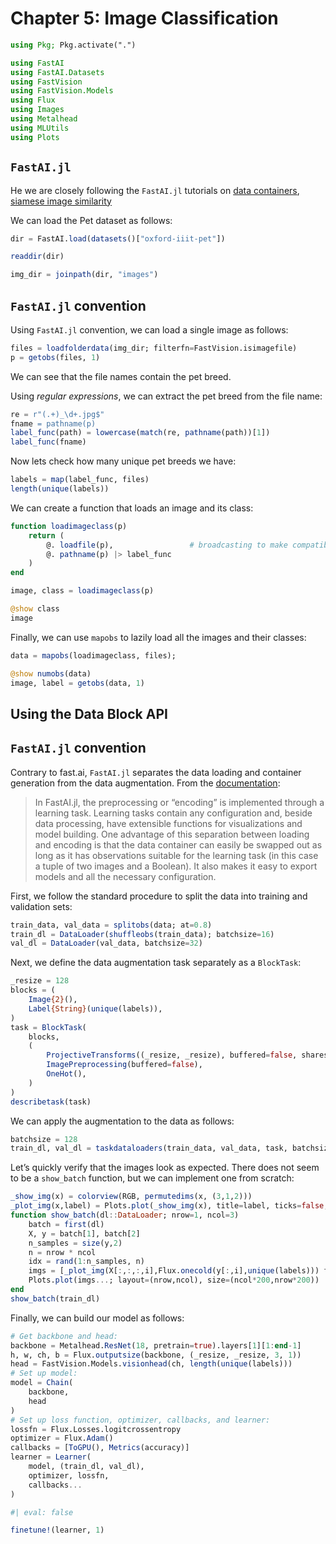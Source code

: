 # Chapter 5: Image Classification

```julia
using Pkg; Pkg.activate(".")

using FastAI
using FastAI.Datasets
using FastVision
using FastVision.Models
using Flux
using Images
using Metalhead
using MLUtils
using Plots
```

::: {.callout-note}

## `FastAI.jl`

He we are closely following the `FastAI.jl` tutorials on [data containers](https://fluxml.ai/FastAI.jl/dev/FastAI@dev/doc/docs/data_containers.md.html), [siamese image similarity](https://fluxml.ai/FastAI.jl/dev/FastAI@dev/doc/docs/notebooks/siamese.ipynb.html)

:::

We can load the Pet dataset as follows:

```julia
dir = FastAI.load(datasets()["oxford-iiit-pet"])
```

```julia
readdir(dir)
```

```julia
img_dir = joinpath(dir, "images")
```

::: {.callout-tip}

## `FastAI.jl` convention

Using `FastAI.jl` convention, we can load a single image as follows:

```julia
files = loadfolderdata(img_dir; filterfn=FastVision.isimagefile)
p = getobs(files, 1)
```

We can see that the file names contain the pet breed. 

:::

Using *regular expressions*, we can extract the pet breed from the file name:

```julia
re = r"(.+)_\d+.jpg$"
fname = pathname(p)
label_func(path) = lowercase(match(re, pathname(path))[1])
label_func(fname)
```

Now lets check how many unique pet breeds we have:

```julia
labels = map(label_func, files)
length(unique(labels))
```

We can create a function that loads an image and its class:

```julia
function loadimageclass(p)
    return (
        @. loadfile(p),                 # broadcasting to make compatible with minibatching
        @. pathname(p) |> label_func
    )
end

image, class = loadimageclass(p)

@show class
image
```

Finally, we can use `mapobs` to lazily load all the images and their classes:

```julia
data = mapobs(loadimageclass, files);
```

```julia
@show numobs(data)
image, label = getobs(data, 1)
```

## Using the Data Block API

::: {.callout-warning}

## `FastAI.jl` convention

Contrary to fast.ai, `FastAI.jl` separates the data loading and container generation from the data augmentation. From the [documentation](https://fluxml.ai/FastAI.jl/dev/FastAI@dev/doc/docs/notebooks/siamese.ipynb.html):

> In FastAI.jl, the preprocessing or "encoding" is implemented through a learning task. Learning tasks contain any configuration and, beside data processing, have extensible functions for visualizations and model building. One advantage of this separation between loading and encoding is that the data container can easily be swapped out as long as it has observations suitable for the learning task (in this case a tuple of two images and a Boolean). It also makes it easy to export models and all the necessary configuration.

:::

First, we follow the standard procedure to split the data into training and validation sets:

```julia
train_data, val_data = splitobs(data; at=0.8)
train_dl = DataLoader(shuffleobs(train_data); batchsize=16)
val_dl = DataLoader(val_data, batchsize=32)
```

Next, we define the data augmentation task separately as a `BlockTask`:

```julia
_resize = 128
blocks = (
    Image{2}(),
    Label{String}(unique(labels)),
)
task = BlockTask(
    blocks,
    (   
        ProjectiveTransforms((_resize, _resize), buffered=false, sharestate=false),
        ImagePreprocessing(buffered=false),
        OneHot(),
    )
)
describetask(task)
```

We can apply the augmentation to the data as follows:

```julia
batchsize = 128
train_dl, val_dl = taskdataloaders(train_data, val_data, task, batchsize)
```

Let's quickly verify that the images look as expected. There does not seem to be a `show_batch` function, but we can implement one from scratch:

```julia
_show_img(x) = colorview(RGB, permutedims(x, (3,1,2)))
_plot_img(x,label) = Plots.plot(_show_img(x), title=label, ticks=false, border=:none)
function show_batch(dl::DataLoader; nrow=1, ncol=3)
    batch = first(dl)
    X, y = batch[1], batch[2]
    n_samples = size(y,2)
    n = nrow * ncol
    idx = rand(1:n_samples, n)
    imgs = [_plot_img(X[:,:,:,i],Flux.onecold(y[:,i],unique(labels))) for i in idx]
    Plots.plot(imgs...; layout=(nrow,ncol), size=(ncol*200,nrow*200))
end
show_batch(train_dl)
```

Finally, we can build our model as follows:

```julia
# Get backbone and head:
backbone = Metalhead.ResNet(18, pretrain=true).layers[1][1:end-1]
h, w, ch, b = Flux.outputsize(backbone, (_resize, _resize, 3, 1))
head = FastVision.Models.visionhead(ch, length(unique(labels)))
# Set up model:
model = Chain(
    backbone,
    head
)
# Set up loss function, optimizer, callbacks, and learner:
lossfn = Flux.Losses.logitcrossentropy
optimizer = Flux.Adam()
callbacks = [ToGPU(), Metrics(accuracy)]
learner = Learner(
    model, (train_dl, val_dl),
    optimizer, lossfn,
    callbacks...
)
```

```julia
#| eval: false

finetune!(learner, 1)
```
